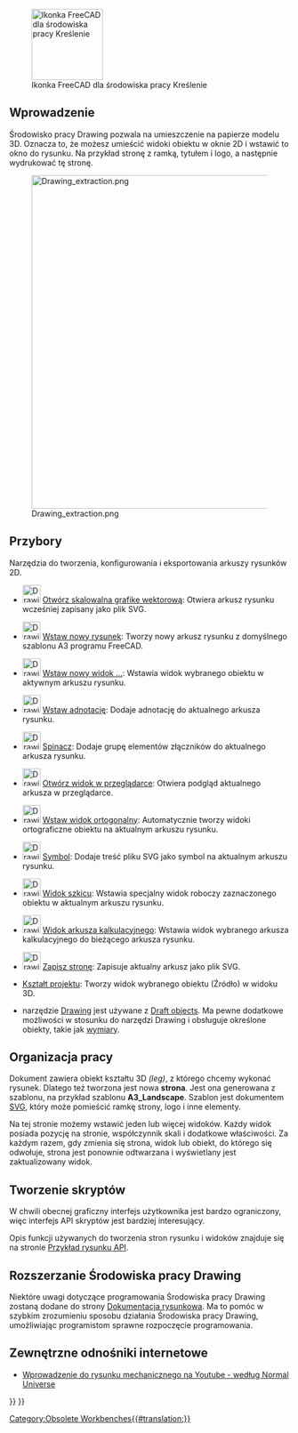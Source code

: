 <languages/>

{{Docnav/pl
|
|
|IconL=
|IconR=
}}

{{VeryImportantMessage|Środowisko pracy '''Kreślenie''' nie jest już dołączone po wersji 0.20.<br>
Jego bardziej zaawansowanym zamiennikiem jest [[TechDraw_Workbench/pl|Rysunek Techniczny]].}}

[[Image:Workbench_Drawing.svg|thumb|128px|Ikonka FreeCAD dla środowiska pracy Kreślenie]]

<span id="Introduction"></span>
==Wprowadzenie== 

Środowisko pracy Drawing pozwala na umieszczenie na papierze modelu 3D. Oznacza to, że możesz umieścić widoki obiektu w oknie 2D i wstawić to okno do rysunku. Na przykład stronę z ramką, tytułem i logo, a następnie wydrukować tę stronę.

{{TOCright}}
[[Image:Drawing_extraction.png|600px]]

<span id="Tools"></span>
==Przybory==

Narzędzia do tworzenia, konfigurowania i eksportowania arkuszy rysunków 2D.

* [[Image:Drawing_New.png|32px]] [[Drawing_Open_SVG|Otwórz skalowalna grafike wektorową]]: Otwiera arkusz rysunku wcześniej zapisany jako plik SVG.

* [[Image:Drawing_Landscape_A3.png|32px]] [[Drawing_Landscape_A3|Wstaw nowy rysunek]]: Tworzy nowy arkusz rysunku z domyślnego szablonu A3 programu FreeCAD.

* [[Image:Drawing_View.png|32px]] [[Drawing_View|Wstaw nowy widok ...]]: Wstawia widok wybranego obiektu w aktywnym arkuszu rysunku.

* [[Image:Drawing_Annotation.png|32px]] [[Drawing_Annotation|Wstaw adnotację]]: Dodaje adnotację do aktualnego arkusza rysunku.

* [[Image:Drawing_Clip.png|32px]] [[Drawing_Clip|Spinacz]]: Dodaje grupę elementów złączników do aktualnego arkusza rysunku.

* [[Image:Drawing_Openbrowser.png|32px]] [[Drawing_Openbrowser|Otwórz widok w przeglądarce]]: Otwiera podgląd aktualnego arkusza w przeglądarce.

* [[Image:Drawing_Orthoviews.png|32px]] [[Drawing_Orthoviews|Wstaw widok ortogonalny]]: Automatycznie tworzy widoki ortograficzne obiektu na aktualnym arkuszu rysunku.

* [[Image:Drawing_Symbol.png|32px]] [[Drawing_Symbol|Symbol]]: Dodaje treść pliku SVG jako symbol na aktualnym arkuszu rysunku.

* [[Image:Drawing_DraftView.png|32px]] [[Draft_Drawing|Widok szkicu]]: Wstawia specjalny widok roboczy zaznaczonego obiektu w aktualnym arkuszu rysunku.

* [[Image:Drawing_SpreadsheetView.png|32px]] [[Drawing_SpreadsheetView|Widok arkusza kalkulacyjnego]]: Wstawia widok wybranego arkusza kalkulacyjnego do bieżącego arkusza rysunku.

* [[Image:Drawing_Save.png|32px]] [[Drawing_Save|Zapisz stronę]]: Zapisuje aktualny arkusz jako plik SVG.

* [[Drawing_ProjectShape|Kształt projektu]]: Tworzy widok wybranego obiektu (Źródło) w widoku 3D.

* {{Emphasis|Uwaga:}} narzędzie [[Draft Drawing|Drawing]] jest używane z [[Draft Workbench|Draft objects]]. Ma pewne dodatkowe możliwości w stosunku do narzędzi Drawing i obsługuje określone obiekty, takie jak [[Draft Dimension|wymiary]].

== Organizacja pracy ==
Dokument zawiera obiekt kształtu 3D ''(leg)'', z którego chcemy wykonać rysunek. Dlatego też tworzona jest nowa '''strona'''. Jest ona generowana z szablonu, na przykład szablonu '''A3_Landscape'''. Szablon jest dokumentem [[SVG/pl|SVG]], który może pomieścić ramkę strony, logo i inne elementy.

Na tej stronie możemy wstawić jeden lub więcej widoków. Każdy widok posiada pozycję na stronie, współczynnik skali i dodatkowe właściwości. Za każdym razem, gdy zmienia się strona, widok lub obiekt, do którego się odwołuje, strona jest ponownie odtwarzana i wyświetlany jest zaktualizowany widok.

<span id="Scripting"></span>
==Tworzenie skryptów==

W chwili obecnej graficzny interfejs użytkownika jest bardzo ograniczony, więc interfejs API skryptów jest bardziej interesujący.

Opis funkcji używanych do tworzenia stron rysunku i widoków znajduje się na stronie [[Drawing API example|Przykład rysunku API]].

<span id="Extending_the_Drawing_Module"></span>
==Rozszerzanie Środowiska pracy Drawing==

Niektóre uwagi dotyczące programowania Środowiska pracy Drawing zostaną dodane do strony [[Drawing Documentation|Dokumentacja rysunkowa]]. Ma to pomóc w szybkim zrozumieniu sposobu działania Środowiska pracy Drawing, umożliwiając programistom sprawne rozpoczęcie programowania.

<span id="External_links"></span>
==Zewnętrzne odnośniki internetowe==

*  [https://www.youtube.com/watch?v=1Hm5Zyjmjac Wprowadzenie do rysunku mechanicznego na Youtube - według Normal Universe]


{{Docnav/pl
|
|
|IconL=
|IconR=
}}

{{Drawing Tools navi{{#translation:}}}}
{{Userdocnavi{{#translation:}}}}
[[Category:Obsolete Workbenches{{#translation:}}]]